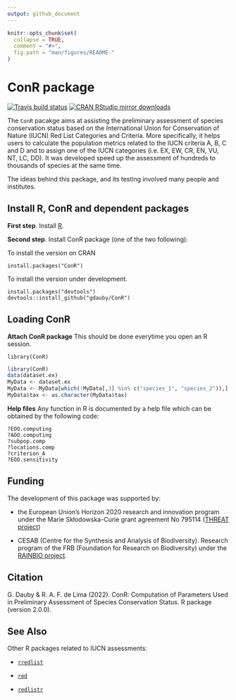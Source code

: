 ```yaml
---
output: github_document
---
```



```r
knitr::opts_chunk$set(
  collapse = TRUE,
  comment = "#>",
  fig.path = "man/figures/README-"
)
```

# ConR package

<!-- badges: start -->
[![Travis build status](https://travis-ci.com/gdauby/ConR.svg?branch=master)](https://travis-ci.com/gdauby/ConR)
[![CRAN RStudio mirror downloads](https://cranlogs.r-pkg.org/badges/ConR)](https://www.r-pkg.org/pkg/ConR)
<!-- badges: end -->



The ``ConR`` pacakge aims at assisting the preliminary assessment of species conservation status based on the International Union for Conservation of Nature (IUCN) Red List Categories and Criteria. More specifically, it helps users to calculate the population metrics related to the IUCN criteria A, B, C and D and to assign one of the IUCN categories (i.e. EX, EW, CR, EN, VU, NT, LC, DD). It was developed speed up the assessment of hundreds to thousands of species at the same time.


The ideas behind this package, and its testing involved many people and institutes.
<!-- See the original paper published in [Ecology and Evolution](https://onlinelibrary.wiley.com/doi/full/10.1002/ece3.3704). -->

## Install R, ConR and dependent packages

**First step**. Install [R](https://cran.r-project.org/).

<!-- **Second step**. A proper way to work with R is to define a [working directory](https://bookdown.org/ndphillips/YaRrr/the-working-directory.html). If you are working with Rstudio, you can create the first time a [project](https://bookdown.org/ndphillips/YaRrr/projects-in-rstudio.html), which much simplify handling of scripts and data. -->


<!-- **Third step**. Install ConR package (one of the two following) : -->
**Second step**. Install ConR package (one of the two following):

To install the version on CRAN
```
install.packages("ConR")
```

To install the version under development.
```
install.packages("devtools")
devtools::install_github("gdauby/ConR")
```


## Loading ConR


**Attach ConR package**
This should be done everytime you open an R session.
```
library(ConR)
```
```r
library(ConR)
data(dataset.ex)
MyData <- dataset.ex
MyData <- MyData[which(!MyData[,3] %in% c("species_1", "species_2")),]
MyData$tax <- as.character(MyData$tax)
```

**Help files**
Any function in R is documented by a help file which can be obtained by the following code:
```
?EOO.computing
?AOO.computing
?subpop.comp
?locations.comp
?criterion_A
?EOO.sensitivity
```


## Funding

The development of this package was supported by: 

  - the European Union’s Horizon 2020 research and innovation program under the Marie Skłodowska-Curie grant agreement No 795114 ([THREAT project](https://cordis.europa.eu/project/id/795114))
  
  - CESAB (Centre for the Synthesis and Analysis of Biodiversity). Research program of the FRB (Foundation for Research on Biodiversity) under the [RAINBIO project](https://gdauby.github.io/rainbio/index.html).

<!-- ## Acknowledgements -->

## Citation

G. Dauby & R. A. F. de Lima (2022). ConR: Computation of Parameters Used in Preliminary Assessment of Species Conservation Status. R package (version 2.0.0).

## See Also

Other R packages related to IUCN assessments:

  - [`rredlist`](https://cran.r-project.org/web/packages/rredlist/rredlist.pdf)
  
  - [`red`](https://cran.r-project.org/web/packages/red/red.pdf)
  
  - [`redlistr`](https://cran.r-project.org/web/packages/redlistr/redlistr.pdf)





